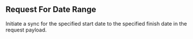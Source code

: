 ## Request For Date Range

Initiate a sync for the specified start date to the specified finish date in the request payload.
